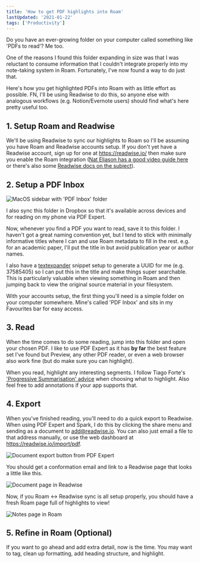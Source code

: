 ```yaml
---
title: 'How to get PDF highlights into Roam'
lastUpdated: '2021-01-22'
tags: ['Productivity']
---
```


Do you have an ever-growing folder on your computer called something
like 'PDFs to read'? Me too.

One of the reasons I found this folder expanding in size was that I
was reluctant to consume information that I couldn't integrate
properly into my note-taking system in Roam. Fortunately, I've now
found a way to do just that.

Here's how you get highlighted PDFs into Roam with as little effort as
possible. FN, I'll be using Readwise to do this, so anyone else with
analogous workflows (e.g. Notion/Evernote users) should find what's
here pretty useful too.

## 1. Setup Roam and Readwise

We'll be using Readwise to sync our highlights to Roam so I'll be
assuming you have Roam and Readwise accounts setup. If you don't yet
have a Readwise account, sign up for one at https://readwise.io/ then
make sure you enable the Roam integration
([Nat Eliason has a good video guide here](https://www.youtube.com/watch?v=PLM1GGJa5KM)
or there's also some
[Readwise docs on the subject](https://help.readwise.io/article/71-how-does-the-readwise-to-roam-export-integration-work)).

## 2. Setup a PDF Inbox

![MacOS sidebar with 'PDF Inbox' folder](sidebar.png)

I also sync this folder in Dropbox so that it's available across
devices and for reading on my phone via PDF Expert.

Now, whenever you find a PDF you want to read, save it to this folder.
I haven't got a great naming convention yet, but I tend to stick with
minimally informative titles where I can and use Roam metadata to fill
in the rest. e.g. for an academic paper, I'll put the title in but
avoid publication year or author names.

I also have a [textexpander](https://textexpander.com/) snippet setup
to generate a UUID for me (e.g. 37585405) so I can put this in the
title and make things super searchable. This is particularly valuable
when viewing something in Roam and then jumping back to view the
original source material in your filesystem.

With your accounts setup, the first thing you'll need is a simple
folder on your computer somewhere. Mine's called 'PDF Inbox' and sits
in my Favourites bar for easy access.

## 3. Read

When the time comes to do some reading, jump into this folder and open
your chosen PDF. I like to use PDF Expert as it has **by far** the
best feature set I've found but Preview, any other PDF reader, or even
a web browser also work fine (but do make sure you can highlight).

When you read, highlight any interesting segments. I follow Tiago
Forte's
['Progressive Summarisation' advice](https://fortelabs.co/blog/progressive-summarization-a-practical-technique-for-designing-discoverable-notes/)
when choosing what to highlight. Also feel free to add annotations if
your app supports that.

## 4. Export

When you've finished reading, you'll need to do a quick export to
Readwise. When using PDF Expert and Spark, I do this by clicking the
share menu and sending as a document to add@readwise.io. You can also
just email a file to that address manually, or use the web dashboard
at https://readwise.io/import/pdf.

![Document export button from PDF Expert](document-export.png)

You should get a conformation email and link to a Readwise page that
looks a little like this.

![Document page in Readwise](readwise.png)

Now, if you Roam ↔ Readwise sync is all setup properly, you should
have a fresh Roam page full of highlights to view!

![Notes page in Roam](roam-note.png)

## 5. Refine in Roam (Optional)

If you want to go ahead and add extra detail, now is the time. You may
want to tag, clean up formatting, add heading structure, and
highlight.
